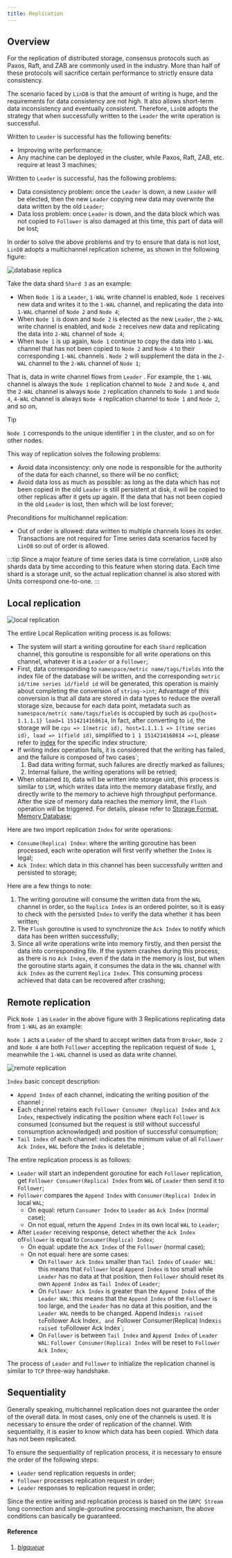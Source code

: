 ```yaml
---
title: Replication
---
```


## Overview

For the replication of distributed storage, consensus protocols such as Paxos, Raft, and ZAB are commonly used in the industry. More than half of these protocols will sacrifice certain performance to strictly ensure data consistency.

The scenario faced by `LinDB` is that the amount of writing is huge, and the requirements for data consistency are not high. It also allows short-term data inconsistency and eventually consistent. Therefore, `LinDB` adopts the strategy that when successfully written to the `Leader` the write operation is successful.

Written to `Leader` is successful has the following benefits:
- Improving write performance;
- Any machine can be deployed in the cluster, while Paxos, Raft, ZAB, etc. require at least 3 machines;

Written to `Leader` is successful, has the following problems:
- Data consistency problem: once the `Leader` is down, a new `Leader` will be elected, then the new `Leader` copying new data may overwrite the data written by the old `Leader`;
- Data loss problem: once `Leader` is down, and the data block which was not copied to `Follower` is also damaged at this time, this part of data will be lost;

In order to solve the above problems and try to ensure that data is not lost, `LinDB` adopts a multichannel replication scheme, as shown in the following figure:

![database replica](/img/lindb/design/storage_database.png)

Take the data shard `Shard 3` as an example:
- When `Node 1` is a `Leader`, `1-WAL` write channel is enabled, `Node 1` receives new data and writes it to the `1-WAL` channel, and replicating the data into `1-WAL` channel of `Node 2` and `Node 4`;
- When `Node 1` is down and `Node 2` is elected as the new `Leader`, the `2-WAL` write channel is enabled, and `Node 2` receives new data and replicating the data into `2-WAL` channel of `Node 4`;
- When `Node 1` is up again, `Node 1` continue to copy the data into `1-WAL` channel that has not been copied to `Node 2` and `Node 4` to their corresponding `1-WAL` channels . `Node 2` will supplement the data in the `2-WAL` channel to the `2-WAL` channel of `Node 1`;

That is, data in write channel flows from `Leader` . For example, the `1-WAL` channel is always the `Node 1` replication channel to `Node 2` and `Node 4`, and the `2-WAL` channel is always `Node 2` replication channels to `Node 1` and `Node 4`, `4-WAL` channel is always `Node 4` replication channel to `Node 1` and `Node 2`, and so on,

> [!tip]
> `Node 1` corresponds to the unique identifier `1` in the cluster, and so on for other nodes.

This way of replication solves the following problems:
- Avoid data inconsistency: only one node is responsible for the authority of the data for each channel, so there will be no conflict;
- Avoid data loss as much as possible: as long as the data which has not been copied in the old `Leader` is still persistent at disk, it will be copied to other replicas after it gets up again. If the data that has not been copied in the old `Leader` is lost, then which will be lost forever;

Preconditions for multichannel replication:
- Out of order is allowed: data written to multiple channels loses its order. Transactions are not required for Time series data scenarios faced by `LinDB`   so out of order is allowed.

:::tip
Since a major feature of time series data is time correlation, `LinDB` also shards data by time according to this feature when storing data. Each time shard is a storage unit, so the actual replication channel is also stored with Units correspond one-to-one.
:::

## Local replication

![local replication](/img/lindb/design/local_replication.png)

The entire Local Replication writing process is as follows:
- The system will start a writing goroutine for each `Shard` replication channel, this goroutine is responsible for all write operations on this channel, whatever it is a `Leader` or a `Follower`;
- First, data corresponding to `namespace/metric name/tags/fields` into the index file of the database will be written, and the corresponding `metric id/time series id/field id` will be generated, this operation is  mainly about completing the conversion of `string->int`; Advantage of this conversion is that all data are stored in data types to reduce the overall storage size, because for each data point, metadata such as `namespace/metric name/tags/fields` is occupied by such as `cpu{host= 1.1.1.1} load=1 1514214168614`,
In fact, after converting to `id`, the storage will be `cpu => 1(metric id), host=1.1.1.1 => 1(time series id), load => 1(field id)`, simplified to `1 1 1514214168614 =>1`, please refer to [index](index) for the specific index structure;
- If writing index operation fails, it is considered that the writing has failed, and the failure is composed of two cases`;
  1. Bad data writing format, such failures are directly marked as failures;
  2. Internal failure, the writing operations will be retried;
- When obtained `ID`, data will be written into storage uint, this process is similar to `LSM`, which writes data into the memory database firstly, and directly write to the memory to achieve high throughput performance. After the size of memory data reaches the memory limit, the `Flush` operation will be triggered. For details, please refer to [Storage Format](storage), [Memory Database](memory);

Here are two import replication `Index` for write operations:
- `Consume(Replica) Index`: where the writing goroutine has been processed, each write operation will first verify whether the `Index` is legal;
- `Ack Index`: which data in this channel has been successfully written and persisted to storage;

Here are a few things to note:
1. The writing goroutine will consume the written data from the `WAL` channel in order, so the `Replica Index` is an ordered pointer, so it is easy to check with the persisted `Index` to verify the data whether it has been written;
2. The `Flush` goroutine is used to synchronize the `Ack Index` to notify which data has been written successfully;
3. Since all write operations write into memory firstly, and then persist the data into corresponding file. If the system crashes during this process, as there is no `Ack Index`, even if the data in the memory is lost, but when the goroutine starts again, it consumes the data in the `WAL` channel with `Ack Index` as the current `Replica Index`. This consuming process achieved that data can be recovered after crashing;

## Remote replication

Pick `Node 1` as `Leader` in the above figure with 3 Replications replicating data from `1-WAL` as an example:

`Node 1` acts a `Leader` of the shard to accept written data from `Broker`, `Node 2` and `Node 4` are both `Follower` accepting the replication request of `Node 1`, meanwhile the `1-WAL` channel is used as data write channel.

![remote replication](/img/lindb/design/remote_replication.png)
  
`Index` basic concept description:
- `Append Index` of each channel, indicating the writing position of the channel ;
- Each channel retains each `Follower Consumer (Replica) Index` and `Ack Index`, respectively indicating the position where each `Follower` is consumed (consumed but the request is still without successful consumption acknowledged) and position of successful consumption;
- `Tail Index` of each channel: indicates the minimum value of all `Follower Ack Index`, `WAL` before the `Index` is deletable ;

The entire replication process is as follows:
- `Leader` will start an independent goroutine for each `Follower` replication, get `Follower Consumer(Replica) Index` from `WAL` of `Leader` then send it to `Follower`;
- `Follower` compares the `Append Index` with `Consumer(Replica) Index` in local `WAL`;
  - On equal: return `Consumer Index` to `Leader` as `Ack Index` (normal case);
  - On not equal, return the `Append Index` in its own local `WAL` to `Leader`;
- After `Leader` receiving response, detect whether the `Ack Index` of`Follower` is equal to `Consumer(Replica) Index`;
  - On equal: update the `Ack Index` of the `Follower` (normal case);
  - On not equal: here are some cases:
    - On `Follower Ack Index` smaller than `Tail Index` of `Leader WAL`: this means that `Follower` local `Append Index` is too small while `Leader` has no data at that position, then `Follower` should reset its own `Append Index` as `Tail Index` of `Leader`;
    - On `Follower Ack Index` is greater than the `Append Index` of the `Leader WAL`: this means that the `Append Index` of the `Follower` is too large, and the `Leader` has no data at this position, and the `Leader WAL` needs to be changed. Append Index` is raised to `Follower Ack Index`, and `Follower Consumer(Replica) Index` is raised to `Follower Ack Index`;
    - On `Follower` is between `Tail Index` and `Append Index` of `Leader WAL`: `Follower Consumer(Replica) Index` will be reset to `Follower Ack Index`;

The process of `Leader` and `Follower` to initialize the replication channel is similar to `TCP` three-way handshake.

## Sequentiality

Generally speaking, multichannel replication does not guarantee the order of the overall data. In most cases, only one of the channels is used. It is necessary to ensure the order of replication of the channel. With sequentiality, it is easier to know which data has been copied. Which data has not been replicated.

To ensure the sequentiality of replication process, it is necessary to ensure the order of the following steps:
- `Leader` send replication requests in order;
- `Follower` processes replication request in order;
- `Leader` responses to replication request in order;

Since the entire writing and replication process is based on the `GRPC Stream` long connection and single-goroutine processing mechanism, the above conditions can basically be guaranteed.

#### Reference

1. [_bigqueue_](https://github.com/bulldog2011/bigqueue)
